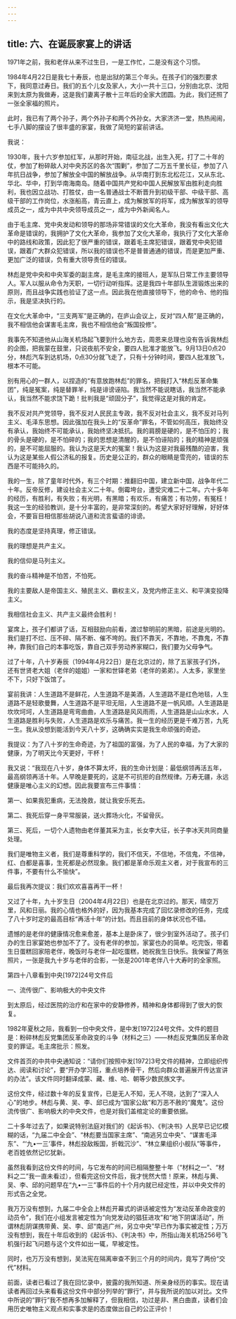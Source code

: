 ```yaml
---
---
---
```

title: 六、在诞辰家宴上的讲话
---




1971年之前，我和老伴从来不过生日，一是工作忙，二是没有这个习惯。

1984年4月22日是我七十寿辰，也是出狱的第三个年头。在孩子们的强烈要求下，我同意过寿日。我们的五个儿女及家人，大小一共十三口，分别由北京、沈阳来到太原为我做寿，这是我们妻离子散十三年后的全家大团圆。为此，我们还照了一张全家福的照片。

此时，我已有了两个孙子，两个外孙子和两个外孙女。大家济济一堂，热热闹闹，七手八脚的摆设了很丰盛的家宴，我做了简短的宴前讲话。

我说：

1930年，我十六岁参加红军，从那时开始，南征北战，出生入死，打了二十年的仗，参加了粉碎敌人对中央苏区的各次“围剿”，参加了二万五千里长征，参加了八年抗日战争，参加了解放全中国的解放战争。从华南打到东北松花江，又从东北、华北、华中，打到华南海南岛。随着中国共产党和中国人民解放军由胜利走向胜利，我也因立战功、打胜仗，由一名普通战士不断晋升到初级干部、中级干部、高级干部的工作岗位，水涨船高，青云直上，成为解放军的将军，成为解放军的领导成员之一，成为中共中央领导成员之一，成为中外新闻名人。

由于毛主席、党中央发动和领导的那场非常错误的文化大革命，我没有看出文化大革命是错误的，我拥护了文化大革命，我参加了文化大革命，我执行了文化大革命中的路线和政策，因此犯了很严重的错误，跟着毛主席犯错误，跟着党中央犯错误，跟着广大群众犯错误，所以我的错误也不是普普通通的错误，而是更加严重、更加广泛的错误，负有重大领导责任的错误。

林彪是党中央和中央军委的副主席，是毛主席的接班人，是军队日常工作主要领导人。军人以服从命令为天职，一切行动听指挥。这是我四十年部队生涯锻炼出来的原则，而且战争实践也验证了这一点。因此我在他直接领导下，他的命令、他的指示，我是坚决执行的。

在文化大革命中，“三支两军”是正确的，在庐山会议上，反对“四人帮”是正确的，我不相信他会谋害毛主席，我也不相信他会“叛国投修”。

我事先不知道他从山海关机场起飞要到什么地方去，周恩来总理也没有告诉我林彪的企图，把我蒙在鼓里，只说夜航不安全，要四人批准才能放飞。9月13日0点20分，林彪汽车到达机场，0点30分就飞走了，只有十分钟时间，要四人批准放飞，根本不可能。

别有用心的一群人，以捏造的“有意放跑林彪”的罪名，把我打入“林彪反革命集团”，纯是冤案，纯是替罪羊，纯是诽谤诬陷。我当然不能说瞎话，我当然不能承认，我当然不能求饶下跪！批判我是“顽固分子”，我觉得这是对我的肯定。

我不反对共产党领导，我不反对人民民主专政，我不反对社会主义，我不反对马列主义、毛泽东思想。因此强加在我头上的“反革命”罪名，不管如何高压，我始终没有承认，我始终不可能承认，我始终坚决抵抗。我的肩膀是硬的，是不怕压的；我的骨头是硬的，是不怕碎的；我的思想是清醒的，是不怕诬陷的；我的精神是顽强的，是不可能屈服的。我认为这是天大的冤案！我认为这是对我最残酷的迫害，我认为这是某些人假公济私的报复。历史是公正的，群众的眼睛是雪亮的，错误的东西是不可能持久的。

我的一生，除了童年时代外，有三个时期：推翻旧中国，建立新中国，战争年代二十年。反帝反修，建设社会主义二十年。倒霉垮台，遭受灾难二十二年。六十多年的经历，有胜利，有失败；有光明，有黑暗；有欢乐，有痛苦；有功劳，有冤枉！我这一生的经验教训，是十分丰富的，是非常深刻的。希望大家好好理解，好好体会，不要盲目相信那些胡说八道和流言蜚语的诽谤。

我的态度是坚持真理，修正错误。

我的理想是共产主义。

我的信仰是马列主义。

我的奋斗精神是不怕苦，不怕死。

我的主要敌人是帝国主义、殖民主义、霸权主义，及党内修正主义、和平演变投降主义。

我相信社会主义、共产主义最终会胜利！

宴席上，孩子们都讲了话，互相鼓励向前看，渡过黎明前的黑暗，前途是光明的。我们是打不烂、压不碎、隔不断、催不垮的。我们不靠天，不靠地，不靠鬼，不靠神，靠我们自己的本事吃饭，靠自己双手劳动养家糊口，我们要为父母争气。

过了十年，八十岁寿辰（1994年4月22日）是在北京过的，除了五家孩子们外，还有世贤老大姐（老伴的姐姐）一家和世铎老弟（老伴的弟弟）。人太多，家里坐不下，只好下饭馆了。

宴前我讲：人生道路不是鲜花，人生道路不是美酒，人生道路不是红色地毯，人生道路不是轻歌曼舞，人生道路不是平坦无阻，人生道路不是一帆风顺。人生道路是坎坎坷坷，人生道路是弯弯曲曲，人生道路是风风雨雨，人生道路是山山水水，人生道路是胜利与失败，人生道路是欢乐与痛苦。我一生的经历更是千难万苦，九死一生。我从没想到能活到今天八十岁，这确确实实是我生命顽强的奇迹。

我提议：为了八十岁的生命奇迹，为了祖国的富强，为了人民的幸福，为了大家的健康，为了明天比今天更好，干杯！

我又说：“我现在八十岁，身体不算太坏，我的生命计划是：最低纲领再活五年，最高纲领再活十年。人早晚是要死的，这是不可抗拒的自然规律。万寿无疆，永远健康是唯心主义的幻想。因此我要宣布三件事情：

第一、如果我犯重病，无法挽救，就让我安乐死去。

第二、我死后穿一身平常服装，送火葬场火化，不留骨灰。

第三、死后，一切个人遗物由老伴董其采为主，长女李大征，长子李冰天共同商量处理。

我们是唯物主义者，我们是尊重科学的，我们不信天，不信地，不信鬼，不信神，红、白都是喜事，生死都是必然现象。我们都是革命乐观主义者，对于我宣布的三件事，不要有什么不愉快”。

最后我再次提议：我们欢欢喜喜再干一杯！

又过了十年，九十岁生日（2004年4月22日）也是在北京过的。那天，晴空万里，风和日丽。我的心情也格外的好，因为我基本完成了回忆录修改的任务，完成了八十岁时定的最高目标“再活十年”的计划。而且目前的身体状况也不错。

遗憾的是老伴的健康情况愈来愈差，基本上是卧床了，很少到室外活动了。孩子们办的生日家宴她也参加不了了。没有老伴的参加，家宴也办的简单。吃完饭，带着生日蛋糕回家陪老伴，晚饭时与老伴一起吃蛋糕，她祝我生日快乐。我保留了两张照片，一张是我九十岁与老伴的合影，一张是2001年老伴八十大寿时的全家照。

第四十八章看到中央[1972]24号文件后

一、流传很广、影响极大的中央文件

到太原后，经过医院的治疗和在家中的安静修养，精神和身体都得到了很大的恢复。

1982年夏秋之际，我看到一份中央文件，是中发[1972]24号文件。文件的题目是：粉碎林彪反党集团反革命政变的斗争（材料之三）——林彪反党集团反革命政变的罪证。毛主席批示：照发。

文件首页的中共中央通知说：“请你们按照中发[1972]3号文件的精神，立即组织传达、阅读和讨论”，要“开办学习班，重点培养骨干，然后向群众普遍展开传达宣讲的办法”。该文件同时翻译成蒙、藏、维、哈、朝等少数民族文字。

这份文件，经过数十年的反复宣传，已是无人不知，无人不晓，达到了“深入人心”的地步。林彪与黄、吴、李、邱已成为“国家公敌”和万恶不赦的“魔鬼”。这份流传很广、影响极大的中央文件，也是对我们盖棺定论的重要依据。

二十多年过去了，如果说特别法庭对我们的《起诉书》、《判决书》人民早已记忆模糊的话，“九届二中全会”、“林彪要当国家主席”、“南逃另立中央”、“谋害毛泽东”、“‘九•一三’事件，林彪投敌叛国，折戟沉沙”、“林立果组织小舰队”等事件，老百姓依然记忆犹新。

虽然我看到这份文件的时间，与它发布的时间已相隔整整十年（“材料之一”、“材料之二”我一直未看过），但看完这份文件后，我才恍然大悟！原来，林彪与黄、吴、李、邱的问题早在“九•一三”事件后的十个月内就已经定性，并以中央文件的形式告之全党。

我万万没有想到，九届二中全会上林彪开幕式的讲话被定性为“发动反革命政变的动员令”，我们在小组发言被定性为“向党发动的猖狂进攻”和“地下阴谋活动”，所谓林彪阴谋携带黄、吴、李、邱“南逃广州，另立中央”早已作为事实被定性；万万没有想到，我在十年后收到的《起诉书》、《判决书》中，所指山海关机场256号飞机强行起飞问题与这个文件如出一辄，早被定性。

同时，也万万没有想到，吴法宪在隔离审查不到三个月的时间内，竟写了两份“交代”材料。

前面，读者已看过了我在回忆录中，披露的我所知道、所亲身经历的事实。现在请读者再回过头来看看这份文件中部分列举的“罪行”，并与我所说的加以对比。文件中所说的“罪行”我不想再多加解释了，但我相信，功过是非、黑白曲直，读者们会用历史唯物主义观点和实事求是的态度做出自己的公正评价！